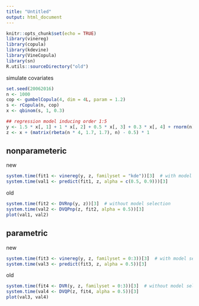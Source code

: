 ```yaml
---
title: "Untitled"
output: html_document
---
```


```r
knitr::opts_chunk$set(echo = TRUE)
library(vinereg)
library(copula)
library(kdevine)
library(VineCopula)
library(sn)
R.utils::sourceDirectory("old")
```
simulate covariates
```r
set.seed(20062016)
n <- 1000
cop <- gumbelCopula(4, dim = 4L, param = 1.2)
s <- rCopula(n, cop)
x <- qbinom(s, 1, 0.3)

## regression model inducing order 1:5
y <- 1.5 * x[, 1] + 1 * x[, 2] + 0.5 * x[, 3] + 0.3 * x[, 4] + rnorm(n)
z <- x + (matrix(rbeta(n * 4, 1.7, 1.7), n) - 0.5) * 1
```

## nonparameteric
new
```r
system.time(fit1 <- vinereg(y, z, familyset = "kde"))[3]  # with model selection
system.time(val1 <- predict(fit1, z, alpha = c(0.5, 0.9)))[3]
```
old
```r
system.time(fit2 <- DVRnp(y, z))[3]  # without model selection
system.time(val2 <- DVQPnp(z, fit2, alpha = 0.5))[3]
plot(val1, val2)
```
## parametric
new
```r
system.time(fit3 <- vinereg(y, z, familyset = 0:3))[3]  # with model selection
system.time(val3 <- predict(fit3, z, alpha = 0.5))[3]
```
old
```r
system.time(fit4 <- DVR(y, z, familyset = 0:3))[3]  # without model selection
system.time(val4 <- DVQP(z, fit4, alpha = 0.5))[3]
plot(val3, val4)
```
